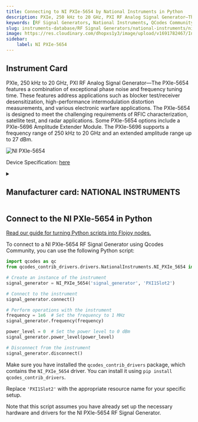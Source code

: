 ```yaml
---
title: Connecting to NI PXIe-5654 by National Instruments in Python
description: PXIe, 250 kHz to 20 GHz, PXI RF Analog Signal Generator—The PXIe-5654 features a combination of exceptional phase noise and frequency tuning time. These features address applications such as blocker test/receiver desensitization, high-performance intermodulation distortion measurements, and various electronic warfare applications. The PXIe-5654 is designed to meet the challenging requirements of RFIC characterization, satellite test, and radar applications. Some PXIe-5654 options include a PXIe-5696 Amplitude Extender Module. The PXIe-5696 supports a frequency range of 250 kHz to 20 GHz and an extended amplitude range up to 27 dBm.
keywords: [RF Signal Generators, National Instruments, QCodes Community] 
slug: instruments-database/RF Signal Generators/national-instruments/ni-pxie-5654 
image: https://res.cloudinary.com/dhopxs1y3/image/upload/v1691782467/Instruments/RF%20Signal%20Generator/NI-PXIe-5654/NI-PXIe-5654.jpg
sidebar:
    label: NI PXIe-5654 
---
```



## Instrument Card

PXIe, 250 kHz to 20 GHz, PXI RF Analog Signal Generator—The PXIe-5654 features a combination of exceptional phase noise and frequency tuning time. These features address applications such as blocker test/receiver desensitization, high-performance intermodulation distortion measurements, and various electronic warfare applications. The PXIe-5654 is designed to meet the challenging requirements of RFIC characterization, satellite test, and radar applications. Some PXIe-5654 options include a PXIe-5696 Amplitude Extender Module. The PXIe-5696 supports a frequency range of 250 kHz to 20 GHz and an extended amplitude range up to 27 dBm.

![NI PXIe-5654](https://res.cloudinary.com/dhopxs1y3/image/upload/v1691782467/Instruments/RF%20Signal%20Generator/NI-PXIe-5654/NI-PXIe-5654.jpg)

Device Specification: [here](/instruments-database/all-instruments)

<details style={{ marginTop: "15px"}}>
<summary><h2 style={{display:'inline'}}>Manufacturer card: NATIONAL INSTRUMENTS</h2></summary>

![NATIONAL INSTRUMENTS](https://res.cloudinary.com/dhopxs1y3/image/upload/v1692806169/Instruments/Vendor%20Logos/National_Instruments.png)

A producer of automated test equipment and virtual instrumentation software. Common applications include data acquisition, instrument control and machine vision.

- Headquarters: Austin, Texas, USA
- Yearly Revenue (millions, USD): 1657
- Vendor Website: [here](https://www.ni.com/en-ca.html)

</details>


<FeaturedInstrumentVideo category="RF_SIGNAL_GENERATORS" />

## Connect to the NI PXIe-5654 in Python

[Read our guide for turning Python scripts into Flojoy nodes.](https://docs.flojoy.ai/contribution/blocks/custom-flojoy-block/)



<Tabs>
<TabItem value="Flojoy" label="Flojoy" className="flojoy-instrument-tabs">

<SectionsCard category="RF_SIGNAL_GENERATORS" manufacturer="National Instruments"></SectionsCard>

</TabItem>
<TabItem value="QCodes Community" label="QCodes Community">

To connect to a NI PXIe-5654 RF Signal Generator using Qcodes Community, you can use the following Python script:

```python
import qcodes as qc
from qcodes_contrib_drivers.drivers.NationalInstruments.NI_PXIe_5654 import NI_PXIe_5654

# Create an instance of the instrument
signal_generator = NI_PXIe_5654('signal_generator', 'PXI1Slot2')

# Connect to the instrument
signal_generator.connect()

# Perform operations with the instrument
frequency = 1e6  # Set the frequency to 1 MHz
signal_generator.frequency(frequency)

power_level = 0  # Set the power level to 0 dBm
signal_generator.power_level(power_level)

# Disconnect from the instrument
signal_generator.disconnect()
```

Make sure you have installed the `qcodes_contrib_drivers` package, which contains the `NI_PXIe_5654` driver. You can install it using `pip install qcodes_contrib_drivers`.

Replace `'PXI1Slot2'` with the appropriate resource name for your specific setup.

Note that this script assumes you have already set up the necessary hardware and drivers for the NI PXIe-5654 RF Signal Generator.

</TabItem>
</Tabs>